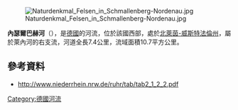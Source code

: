 {{Coord|51|10|1.4|N|8|23|39.6|E|display=title}}
[[Image:Naturdenkmal_Felsen_in_Schmallenberg-Nordenau.jpg|right]]

'''內瑟爾巴赫河'''（{{lang-de|Nesselbach}}），是[[德國|德國]]的河流，位於該國西部，處於[[北萊茵-威斯特法倫州|北萊茵-威斯特法倫州]]，屬於萊內河的右支流，河道全長7.4公里，流域面積10.7平方公里。

==參考資料==
* http://www.niederrhein.nrw.de/ruhr/tab/tab2_1_2_2.pdf{{Wayback|url=http://www.niederrhein.nrw.de/ruhr/tab/tab2_1_2_2.pdf |date=20140728042524 }}

{{Germany-geo-stub}}
[[Category:德國河流|Category:德國河流]]